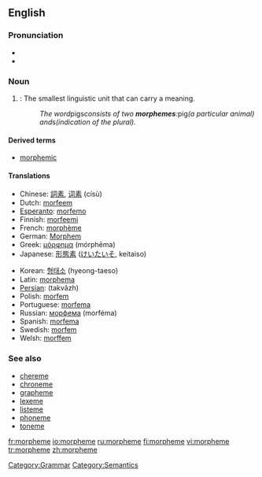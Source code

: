 ==English==
{{wikipedia}}
[[Category:Grammar]]
===Pronunciation===
*{{IPA|/ˈmɔː(r)fiːm/}}
*{{SAMPA|/'mO:(r)fi:m/}}

===Noun===
{{en-noun}}

#{{linguistics}}: The smallest linguistic unit that can carry a meaning.
#: ''The word ''pigs'' consists of two '''morphemes''': ''pig'' (a particular animal) and ''s'' (indication of the plural).''

====Derived terms====
*[[morphemic]]

====Translations====
{{top}}
*Chinese: [[詞素]], [[词素]] (císù)
*Dutch: [[morfeem]]
*[[Esperanto]]: [[morfemo]]
*Finnish: [[morfeemi]]
*French: [[morphème]] {{m}}
*German: [[Morphem]] {{n}}
*Greek: [[μόρφημα]] (mórphēma)
*Japanese: [[形態素]] ([[けいたいそ]], keitaiso)
{{mid}}
*Korean: [[형태소]] (hyeong-taeso)
*Latin: [[morphema]]
*[[Persian]]: {{FAchar|[[تكواژ]]}} (takvâzh)
*Polish: [[morfem#Polish|morfem]] {{m}}
*Portuguese: [[morfema]] {{m}}
*Russian: [[морфема]] (morféma) {{f}}
*Spanish: [[morfema]] {{m}}
*Swedish: [[morfem#Swedish|morfem]]
*Welsh: [[morffem]]
{{bottom}}

=== See also ===
*[[chereme]]
*[[chroneme]]
*[[grapheme]]
*[[lexeme]]
*[[listeme]]
*[[phoneme]]
*[[toneme]]

[[Category:Semantics]]

[[fr:morpheme]]
[[io:morpheme]]
[[ru:morpheme]]
[[fi:morpheme]]
[[vi:morpheme]]
[[tr:morpheme]]
[[zh:morpheme]]